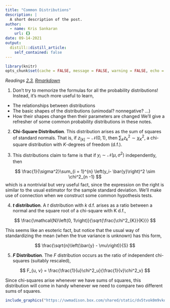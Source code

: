 ```yaml
---
title: "Common Distributions"
description: |
  A short description of the post.
author:
  - name: Kris Sankaran
    url: {}
date: 09-14-2021
output:
  distill::distill_article:
    self_contained: false
---
```


```r
library(knitr)
opts_chunk$set(cache = FALSE, message = FALSE, warning = FALSE, echo = TRUE)
```

_Readings [2.3](), [Rmarkdown]()_

1. Don’t try to memorize the formulas for all the probability distributions! Instead, it's much more useful to learn,
* The relationships between distributions
* The basic shapes of the distributions (unimodal? nonnegative? ...)
* How their shapes change then their parameters are changed
We'll give a refresher of some common probability distributions in these notes.

2. **Chi-Square Distribution**. This distribution arises as the sum of squares
of standard normals. That is, if $z_[k] \sim \mathcal{N}\left(0, 1\right)$, then
$\sum_{k} z_{k}^2 \sim \chi^2_{K}$, a chi-square distribution with $K$-degrees
of freedom (d.f.).

3. This distributions claim to fame is that if $y_i \sim \mathcal{N}\left(\mu,
\sigma^2\right)$ independently, then

$$
\frac{1}{\sigma^2}\sum_{i = 1}^{n} \left(y_i- \bar{y}\right)^2 \sim \chi^2_{n -1}
$$
which is a nontrivial but very useful fact, since the expression on the right is
similar to the usual estimator for the sample standard deviation. We'll make use
of connection when we construct some common hypothesis tests.

4. **$t$ distribution**.  A $t$ distribution with $k$ d.f. arises as a ratio
between a normal and the square root of a chi-square with K d.f.,

$$
\frac{\mathcal{N}\left(0, 1\right)}{\sqrt{\frac{\chi^2_{K}}{K}}}
$$

This seems like an esoteric fact, but notice that the usual way of standardizing
the mean (when the true variance is unknown) has this form,

$$
\frac{\sqrt{n}\left(\bar{y} - \mu\right)}{S}
$$


5. **$F$ Distribution**. The $F$ distribution occurs as the ratio of independent
chi-squares (suitably rescaled), 

$$
F_{u, v} = \frac{\frac{1}{u}\chi^2_u}{\frac{1}{v}\chi^2_v}
$$

Since chi-squares arise whenever we have sums of squares, this distribution will
come in handy whenever we need to compare two different sums of squares.
	
```r
include_graphics("https://uwmadison.box.com/shared/static/dv5tvok0m9vkqqmkd3c0woam5is7gzse.png")
```
